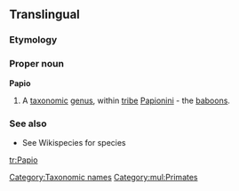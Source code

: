 ==Translingual==

===Etymology===

===Proper noun===
{{wikipedia}}
'''Papio'''
# {{zoology}} A [[taxonomic]] [[genus]], within [[tribe]] [[Papionini]] - the [[baboon]]s.
{{wikispecies}}
===See also===
*See Wikispecies for species
[[Category:Taxonomic names]]
[[Category:mul:Primates]]

[[tr:Papio]]